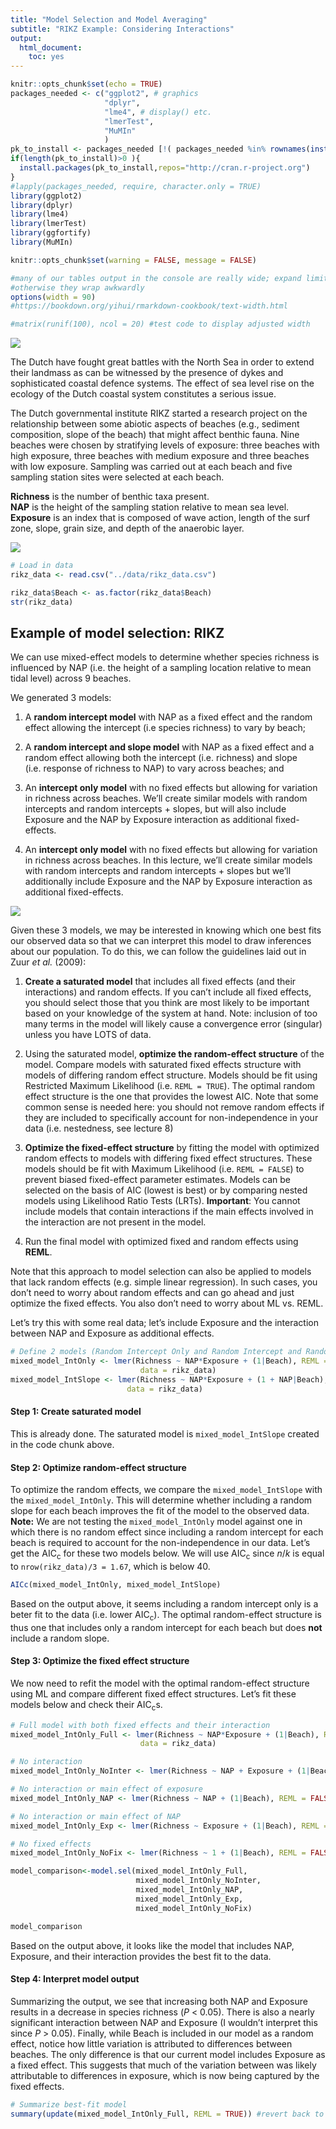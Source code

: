 ```yaml
---
title: "Model Selection and Model Averaging"
subtitle: "RIKZ Example: Considering Interactions"
output:
  html_document:
    toc: yes
---
```


```r
knitr::opts_chunk$set(echo = TRUE)
packages_needed <- c("ggplot2", # graphics
                     "dplyr",
                     "lme4", # display() etc.
                     "lmerTest",
                     "MuMIn"
                     )
pk_to_install <- packages_needed [!( packages_needed %in% rownames(installed.packages())  )]
if(length(pk_to_install)>0 ){
  install.packages(pk_to_install,repos="http://cran.r-project.org")
}
#lapply(packages_needed, require, character.only = TRUE)
library(ggplot2)
library(dplyr)
library(lme4)
library(lmerTest)
library(ggfortify)
library(MuMIn)
```

```r
knitr::opts_chunk$set(warning = FALSE, message = FALSE)
```

```r
#many of our tables output in the console are really wide; expand limits [width] to fit them all in,
#otherwise they wrap awkwardly
options(width = 90)
#https://bookdown.org/yihui/rmarkdown-cookbook/text-width.html

#matrix(runif(100), ncol = 20) #test code to display adjusted width
```
![](../images/RIKZ_fig.jpeg)

The Dutch have fought great battles with the North Sea in order to extend their landmass as can be witnessed by the presence of dykes and sophisticated coastal defence systems. The effect of sea level rise on the ecology of the Dutch coastal system constitutes a serious issue.

The Dutch governmental institute RIKZ started a research project on
the relationship between some abiotic aspects of beaches (e.g., sediment composition, slope
of the beach) that might affect benthic fauna. Nine beaches were chosen by stratifying levels of exposure: three beaches with high exposure, three beaches with medium exposure and three beaches with low exposure. Sampling was carried out at each beach and five sampling station sites were selected at each beach.

**Richness** is the number of benthic taxa present.  
**NAP** is the height of the sampling station relative to mean sea level.  
**Exposure** is an index that is composed of wave action, length of the surf zone, slope, grain size, and depth of the anaerobic layer.

![](../images/RIKZ_fig_2.png)

```r
# Load in data
rikz_data <- read.csv("../data/rikz_data.csv")
```

```r
rikz_data$Beach <- as.factor(rikz_data$Beach)
str(rikz_data)
```
## Example of model selection: RIKZ

We can use mixed-effect models to determine whether species richness is influenced by NAP (i.e. the height of a sampling location relative to mean tidal level) across 9 beaches. 

We generated 3 models: 

1. A **random intercept model** with NAP as a fixed effect and the random effect allowing the intercept (i.e species richness) to vary by beach; 

2. A **random intercept and slope model** with NAP as a fixed effect and a random effect allowing both the intercept (i.e. richness) and slope (i.e. response of richness to NAP) to vary across beaches; and 

3. An **intercept only model** with no fixed effects but allowing for variation in richness across beaches. We'll create similar models with random intercepts and random intercepts + slopes, but will also include Exposure and the NAP by Exposure interaction as additional fixed-effects.

3. An **intercept only model** with no fixed effects but allowing for variation in richness across beaches. In this lecture, we'll create similar models with random intercepts and random intercepts + slopes but we'll additionally include Exposure and the NAP by Exposure interaction as additional fixed-effects.


![](../images/random_int_slope.jpg)

Given these 3 models, we may be interested in knowing which one best fits our observed data so that we can interpret this model to draw inferences about our population. To do this, we can follow the guidelines laid out in Zuur _et al._ (2009):

1. **Create a saturated model** that includes all fixed effects (and their interactions) and random effects. If you can't include all fixed effects, you should select those that you think are most likely to be important based on your knowledge of the system at hand. Note: inclusion of too many terms in the model will likely cause a convergence error (singular) unless you have LOTS of data.

2. Using the saturated model, **optimize the random-effect structure** of the model. Compare models with saturated fixed effects structure with models of differing random effect structure. Models should be fit using Restricted Maximum Likelihood (i.e. `REML = TRUE`). The optimal random effect structure is the one that provides the lowest AIC. Note that some common sense is needed here: you should not remove random effects if they are included to specifically account for non-independence in your data (i.e. nestedness, see lecture 8)

3. **Optimize the fixed-effect structure** by fitting the model with optimized random effects to models with differing fixed effect structures. These models should be fit with Maximum Likelihood (i.e. `REML = FALSE`) to prevent biased fixed-effect parameter estimates. Models can be selected on the basis of AIC (lowest is best) or by comparing nested models using Likelihood Ratio Tests (LRTs). **Important**: You cannot include models that contain interactions if the main effects involved in the interaction are not present in the model.

4. Run the final model with optimized fixed and random effects using **REML**.

Note that this approach to model selection can also be applied to models that lack random effects (e.g. simple linear regression). In such cases, you don't need to worry about random effects and can go ahead and just optimize the fixed effects. You also don't need to worry about ML vs. REML.

Let's try this with some real data; let's include Exposure and the interaction between NAP and Exposure as additional effects. 
```r
# Define 2 models (Random Intercept Only and Random Intercept and Random Slope). Fit both with REML.
mixed_model_IntOnly <- lmer(Richness ~ NAP*Exposure + (1|Beach), REML = TRUE, 
                             data = rikz_data)
mixed_model_IntSlope <- lmer(Richness ~ NAP*Exposure + (1 + NAP|Beach), REML = TRUE, 
                          data = rikz_data)
```

#### Step 1: Create saturated model

This is already done. The saturated model is `mixed_model_IntSlope` created in the code chunk above. 

#### Step 2: Optimize random-effect structure

To optimize the random effects, we compare the `mixed_model_IntSlope` with the `mixed_model_IntOnly`. This will determine whether including a random slope for each beach improves the fit of the model to the observed data. **Note:** We are not testing the `mixed_model_IntOnly` model against one in which there is no random effect since including a random intercept for each beach is required to account for the non-independence in our data. Let's get the AIC~c~ for these two models below. We will use AIC~c~ since $n/k$ is equal to `nrow(rikz_data)/3 = 1.67`, which is below 40.

```r
AICc(mixed_model_IntOnly, mixed_model_IntSlope)
```

Based on the output above, it seems including a random intercept only is a beter fit to the data (i.e. lower AIC~c~). The optimal random-effect structure is thus one that includes only a random intercept for each beach but does **not** include a random slope.

#### Step 3: Optimize the fixed effect structure

We now need to refit the model with the optimal random-effect structure using ML and compare different fixed effect structures. Let's fit these models below and check their AIC~c~s.

```r
# Full model with both fixed effects and their interaction
mixed_model_IntOnly_Full <- lmer(Richness ~ NAP*Exposure + (1|Beach), REML = FALSE, 
                             data = rikz_data)

# No interaction
mixed_model_IntOnly_NoInter <- lmer(Richness ~ NAP + Exposure + (1|Beach), REML = FALSE, data = rikz_data)

# No interaction or main effect of exposure
mixed_model_IntOnly_NAP <- lmer(Richness ~ NAP + (1|Beach), REML = FALSE, data = rikz_data)

# No interaction or main effect of NAP
mixed_model_IntOnly_Exp <- lmer(Richness ~ Exposure + (1|Beach), REML = FALSE, data = rikz_data)

# No fixed effects
mixed_model_IntOnly_NoFix <- lmer(Richness ~ 1 + (1|Beach), REML = FALSE, data = rikz_data)
```

```r
model_comparison<-model.sel(mixed_model_IntOnly_Full,
                            mixed_model_IntOnly_NoInter,
                            mixed_model_IntOnly_NAP,
                            mixed_model_IntOnly_Exp,
                            mixed_model_IntOnly_NoFix)

model_comparison
```

Based on the output above, it looks like the model that includes NAP, Exposure, and their interaction provides the best fit to the data. 

#### Step 4: Interpret model output

Summarizing the output, we see that increasing both NAP and Exposure results in a decrease in species richness (_P_ < 0.05). There is also a nearly significant interaction between NAP and Exposure (I wouldn't interpret this since _P_ > 0.05). Finally, while Beach is included in our model as a random effect, notice how little variation is attributed to differences between beaches. The only difference is that our current model includes Exposure as a fixed effect. This suggests that much of the variation between was likely attributable to differences in exposure, which is now being captured by the fixed effects.

```r
# Summarize best-fit model 
summary(update(mixed_model_IntOnly_Full, REML = TRUE)) #revert back to REML rather than ML
```


